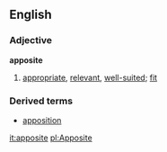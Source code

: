 ==English==
===Adjective===
'''apposite'''
# [[appropriate]], [[relevant]], [[well-suited]]; [[fit]]

===Derived terms===
*[[apposition]]

[[it:apposite]]
[[pl:Apposite]]